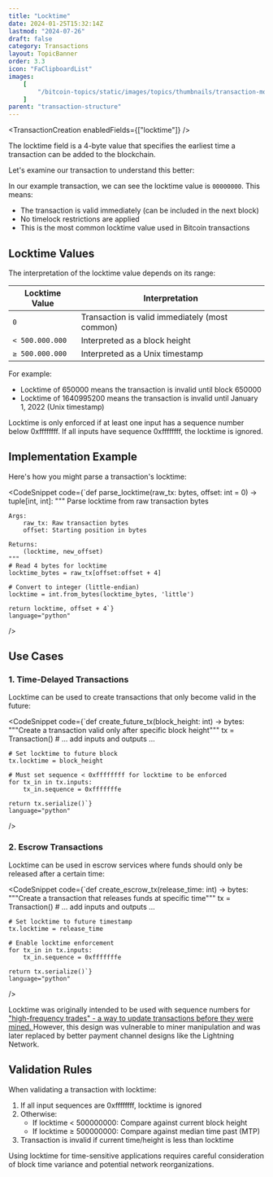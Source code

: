 ```yaml
---
title: "Locktime"
date: 2024-01-25T15:32:14Z
lastmod: "2024-07-26"
draft: false
category: Transactions
layout: TopicBanner
order: 3.3
icon: "FaClipboardList"
images:
    [
        "/bitcoin-topics/static/images/topics/thumbnails/transaction-module/tx-thumbnail-locktime.jpg"
    ]
parent: "transaction-structure"
---
```


<TransactionCreation enabledFields={["locktime"]} />

The locktime field is a 4-byte value that specifies the earliest time a transaction can be added to the blockchain.

Let's examine our transaction to understand this better:

<div className="dark:hidden w-full rounded-xl overflow-hidden">
    <SvgDisplay
        src="/bitcoin-topics/static/images/topics/transactions/fees/tx-locktime.png"
        width="100%"
        height="auto"
    />
</div>
<div className="hidden dark:block w-full rounded-xl overflow-hidden">
    <SvgDisplay
        src="/bitcoin-topics/static/images/topics/transactions/fees/tx-locktime.png"
        width="100%"
        height="auto"
    />
</div>

In our example transaction, we can see the locktime value is `00000000`. This means:

-   The transaction is valid immediately (can be included in the next block)
-   No timelock restrictions are applied
-   This is the most common locktime value used in Bitcoin transactions

## Locktime Values

The interpretation of the locktime value depends on its range:

<div className="overflow-x-auto">
  <table className="min-w-full bg-white dark:bg-gray-900 rounded-lg overflow-hidden">
    <thead className="bg-orange-100 dark:bg-orange-900">
      <tr>
        <th className="px-6 py-3 text-left text-sm font-semibold">Locktime Value</th>
        <th className="px-6 py-3 text-left text-sm font-semibold">Interpretation</th>
      </tr>
    </thead>
    <tbody className="divide-y divide-gray-200 dark:divide-gray-800">
      <tr className="hover:bg-gray-100 dark:hover:bg-gray-800">
        <td className="px-6 py-4 whitespace-nowrap"><code>0</code></td>
        <td className="px-6 py-4">Transaction is valid immediately (most common)</td>
      </tr>
      <tr className="hover:bg-gray-100 dark:hover:bg-gray-800">
        <td className="px-6 py-4 whitespace-nowrap"><code>< 500.000.000</code></td>
        <td className="px-6 py-4">Interpreted as a block height</td>
      </tr>
      <tr className="hover:bg-gray-100 dark:hover:bg-gray-800">
        <td className="px-6 py-4 whitespace-nowrap"><code>≥ 500.000.000</code></td>
        <td className="px-6 py-4">Interpreted as a Unix timestamp</td>
      </tr>
    </tbody>
  </table>
</div>

For example:

-   Locktime of 650000 means the transaction is invalid until block 650000
-   Locktime of 1640995200 means the transaction is invalid until January 1, 2022 (Unix timestamp)

<ExpandableAlert title="Note" type="info">
    Locktime is only enforced if at least one input has a sequence number below
    0xffffffff. If all inputs have sequence 0xffffffff, the locktime is ignored.
</ExpandableAlert>

## Implementation Example

Here's how you might parse a transaction's locktime:

<CodeSnippet
    code={`def parse_locktime(raw_tx: bytes, offset: int = 0) -> tuple[int, int]:
    """
    Parse locktime from raw transaction bytes
    
    Args:
        raw_tx: Raw transaction bytes
        offset: Starting position in bytes
        
    Returns:
        (locktime, new_offset)
    """
    # Read 4 bytes for locktime
    locktime_bytes = raw_tx[offset:offset + 4]
    
    # Convert to integer (little-endian)
    locktime = int.from_bytes(locktime_bytes, 'little')
    
    return locktime, offset + 4`}
    language="python"
/>

## Use Cases

### 1. Time-Delayed Transactions

Locktime can be used to create transactions that only become valid in the future:

<CodeSnippet
    code={`def create_future_tx(block_height: int) -> bytes:
    """Create a transaction valid only after specific block height"""
    tx = Transaction()
    # ... add inputs and outputs ...
    
    # Set locktime to future block
    tx.locktime = block_height
    
    # Must set sequence < 0xffffffff for locktime to be enforced
    for tx_in in tx.inputs:
        tx_in.sequence = 0xfffffffe
        
    return tx.serialize()`}
    language="python"
/>

### 2. Escrow Transactions

Locktime can be used in escrow services where funds should only be released after a certain time:

<CodeSnippet
    code={`def create_escrow_tx(release_time: int) -> bytes:
    """Create a transaction that releases funds at specific time"""
    tx = Transaction()
    # ... add inputs and outputs ...
    
    # Set locktime to future timestamp
    tx.locktime = release_time
    
    # Enable locktime enforcement
    for tx_in in tx.inputs:
        tx_in.sequence = 0xfffffffe
        
    return tx.serialize()`}
    language="python"
/>

<ExpandableAlert title="Historical Note" type="info">
    Locktime was originally intended to be used with sequence numbers for
    <a
        href="https://gnusha.org/pi/bitcoindev/CANEZrP2PEB8n_Ov1bXi_ZoAkLwfz7_JtM9PPHr+8ei5KCgwdEg@mail.gmail.com/"
        target="_blank"
    >
        "high-frequency trades" - a way to update transactions before they were
        mined.
    </a>
    However, this design was vulnerable to miner manipulation and was later
    replaced by better payment channel designs like the Lightning Network.
</ExpandableAlert>

## Validation Rules

When validating a transaction with locktime:

1. If all input sequences are 0xffffffff, locktime is ignored
2. Otherwise:
    - If locktime < 500000000: Compare against current block height
    - If locktime ≥ 500000000: Compare against median time past (MTP)
3. Transaction is invalid if current time/height is less than locktime

<ExpandableAlert title="Warning" type="warning">
    Using locktime for time-sensitive applications requires careful
    consideration of block time variance and potential network reorganizations.
</ExpandableAlert>
